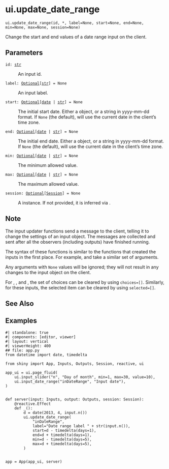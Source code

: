 # ui.update_date_range { #shiny.ui.update_date_range }

`ui.update_date_range(id, *, label=None, start=None, end=None, min=None, max=None, session=None)`

Change the start and end values of a date range input on the client.

## Parameters

<code><span class="parameter-name">id</span><span class="parameter-annotation-sep">:</span> <span class="parameter-annotation">[str](`str`)</span></code>

:   An input id.

<code><span class="parameter-name">label</span><span class="parameter-annotation-sep">:</span> <span class="parameter-annotation">[Optional](`typing.Optional`)\[[str](`str`)\]</span> <span class="parameter-default-sep">=</span> <span class="parameter-default">None</span></code>

:   An input label.

<code><span class="parameter-name">start</span><span class="parameter-annotation-sep">:</span> <span class="parameter-annotation">[Optional](`typing.Optional`)\[[date](`datetime.date`) \| [str](`str`)\]</span> <span class="parameter-default-sep">=</span> <span class="parameter-default">None</span></code>

:   The initial start date. Either a [](:class:`~datetime.date`) object, or a string in
    yyyy-mm-dd format. If ``None`` (the default), will use the current date in the
    client's time zone.

<code><span class="parameter-name">end</span><span class="parameter-annotation-sep">:</span> <span class="parameter-annotation">[Optional](`typing.Optional`)\[[date](`datetime.date`) \| [str](`str`)\]</span> <span class="parameter-default-sep">=</span> <span class="parameter-default">None</span></code>

:   The initial end date. Either a [](:class:`~datetime.date`) object, or a string in
    yyyy-mm-dd format. If ``None`` (the default), will use the current date in the
    client's time zone.

<code><span class="parameter-name">min</span><span class="parameter-annotation-sep">:</span> <span class="parameter-annotation">[Optional](`typing.Optional`)\[[date](`datetime.date`) \| [str](`str`)\]</span> <span class="parameter-default-sep">=</span> <span class="parameter-default">None</span></code>

:   The minimum allowed value.

<code><span class="parameter-name">max</span><span class="parameter-annotation-sep">:</span> <span class="parameter-annotation">[Optional](`typing.Optional`)\[[date](`datetime.date`) \| [str](`str`)\]</span> <span class="parameter-default-sep">=</span> <span class="parameter-default">None</span></code>

:   The maximum allowed value.

<code><span class="parameter-name">session</span><span class="parameter-annotation-sep">:</span> <span class="parameter-annotation">[Optional](`typing.Optional`)\[[Session](`shiny.session.Session`)\]</span> <span class="parameter-default-sep">=</span> <span class="parameter-default">None</span></code>

:   A [](:class:`~shiny.Session`) instance. If not provided, it is inferred via
    [](:func:`~shiny.session.get_current_session`).

## Note


The input updater functions send a message to the client, telling it to change the
settings of an input object. The messages are collected and sent after all the
observers (including outputs) have finished running.

The syntax of these functions is similar to the functions that created the inputs in
the first place. For example, [](:func:`~shiny.ui.input_numeric`) and
[](:func:`~shiny.ui.update_numeric`) take a similar set of arguments.

Any arguments with ``None`` values will be ignored; they will not result in any
changes to the input object on the client.

For [](:func:`~update_radio_buttons`), [](:func:`~update_checkbox_group`), and
[](:func:`~update_select`), the set of choices can be cleared by using ``choices=[]``.
Similarly, for these inputs, the selected item can be cleared by using
`selected=[]`.




## See Also

[](:func:`~shiny.ui.input_date_range`)

## Examples


```shinylive-python
#| standalone: true
#| components: [editor, viewer]
#| layout: vertical
#| viewerHeight: 400
## file: app.py
from datetime import date, timedelta

from shiny import App, Inputs, Outputs, Session, reactive, ui

app_ui = ui.page_fluid(
    ui.input_slider("n", "Day of month", min=1, max=30, value=10),
    ui.input_date_range("inDateRange", "Input date"),
)


def server(input: Inputs, output: Outputs, session: Session):
    @reactive.Effect
    def _():
        d = date(2013, 4, input.n())
        ui.update_date_range(
            "inDateRange",
            label="Date range label " + str(input.n()),
            start=d - timedelta(days=1),
            end=d + timedelta(days=1),
            min=d - timedelta(days=5),
            max=d + timedelta(days=5),
        )


app = App(app_ui, server)

```

